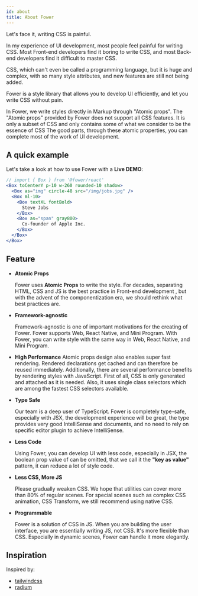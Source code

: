 ```yaml
---
id: about
title: About Fower
---
```


Let's face it, writing CSS is painful.

In my experience of UI development, most people feel painful for writing CSS. Most Front-end developers find it boring to write CSS, and most Back-end developers find it difficult to master CSS.

CSS, which can't even be called a programming language, but it is huge and complex, with so many style attributes, and new features are still not being added.

Fower is a style library that allows you to develop UI efficiently, and let you write CSS without pain.

In Fower, we write styles directly in Markup through "Atomic props". The "Atomic props" provided by Fower does not support all CSS features. It is only a subset of CSS and only contains some of what we consider to be the essence of CSS The good parts, through these atomic properties, you can complete most of the work of UI development.

## A quick example

Let's take a look at how to use Fower with a **Live DEMO**:

```jsx live
// import { Box } from '@fower/react'
<Box toCenterY p-10 w-260 rounded-10 shadow>
  <Box as="img" circle-48 src="/img/jobs.jpg" />
  <Box ml-10>
    <Box textXL fontBold>
      Steve Jobs
    </Box>
    <Box as="span" gray800>
      Co-founder of Apple Inc.
    </Box>
  </Box>
</Box>
```

## Feature

- **Atomic Props**

  Fower uses **Atomic Props** to write the style. For decades, separating HTML, CSS and JS is the best practice in Front-end development , but with the advent of the componentization era, we should rethink what best practices are.

- **Framework-agnostic**

  Framework-agnostic is one of important motivations for the creating of Fower. Fower supports Web, React Native, and Mini Program. With Fower, you can write style with the same way in Web, React Native, and Mini Program.

- **High Performance**
  Atomic props design also enables super fast rendering. Rendered declarations get cached and can therefore be reused immediately. Additionally, there are several performance benefits by rendering styles with JavaScript. First of all, CSS is only generated and attached as it is needed. Also, it uses single class selectors which are among the fastest CSS selectors available.

- **Type Safe**

  Our team is a deep user of TypeScript. Fower is completely type-safe, especially with JSX, the development experience will be great, the type provides very good IntelliSense and documents, and no need to rely on specific editor plugin to achieve IntelliSense.

- **Less Code**

  Using Fower, you can develop UI with less code, especially in JSX, the boolean prop value of can be omitted, that we call it the **"key as value"** pattern, it can reduce a lot of style code.

- **Less CSS, More JS**

  Please gradually weaken CSS. We hope that utilities can cover more than 80% of regular scenes. For special scenes such as complex CSS animation, CSS Transform, we still recommend using native CSS.

- **Programmable**

  Fower is a solution of CSS in JS. When you are building the user interface, you are essentially writing JS, not CSS. It's more flexible than CSS. Especially in dynamic scenes, Fower can handle it more elegantly.

## Inspiration

Inspired by:

- [tailwindcss](https://tailwindcss.com/)
- [radium](https://github.com/FormidableLabs/radium)
